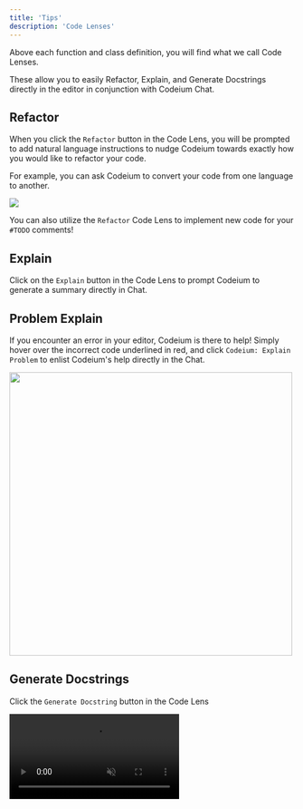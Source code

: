 ```yaml
---
title: 'Tips'
description: 'Code Lenses'
---
```


Above each function and class definition, you will find what we call Code Lenses.

These allow you to easily Refactor, Explain, and Generate Docstrings directly in the editor in conjunction with Codeium Chat. 


## Refactor

When you click the `Refactor` button in the Code Lens, you will be prompted to add natural language instructions to nudge Codeium towards exactly how you would like to refactor your code. 

For example, you can ask Codeium to convert your code from one language to another. 

<img src="https://exafunction.github.io/public/chat/chat_refactor_js_to_ts.gif"/>

You can also utilize the `Refactor` Code Lens to implement new code for your `#TODO` comments!

## Explain

Click on the `Explain` button in the Code Lens to prompt Codeium to generate a summary directly in Chat. 

## Problem Explain

If you encounter an error in your editor, Codeium is there to help! Simply hover over the incorrect code underlined in red, and click `Codeium: Explain Problem` to enlist Codeium's help directly in the Chat.

<img width = "500px" src="/assets/problemexplain.png"/>

## Generate Docstrings

Click the `Generate Docstring` button in the Code Lens

<video
  autoPlay
  muted
  loop
  playsInline
  className="w-full aspect-video"
  src="https://exafunction.github.io/public/chat/chat_diff_view_docstring_generation.mp4">
</video>




